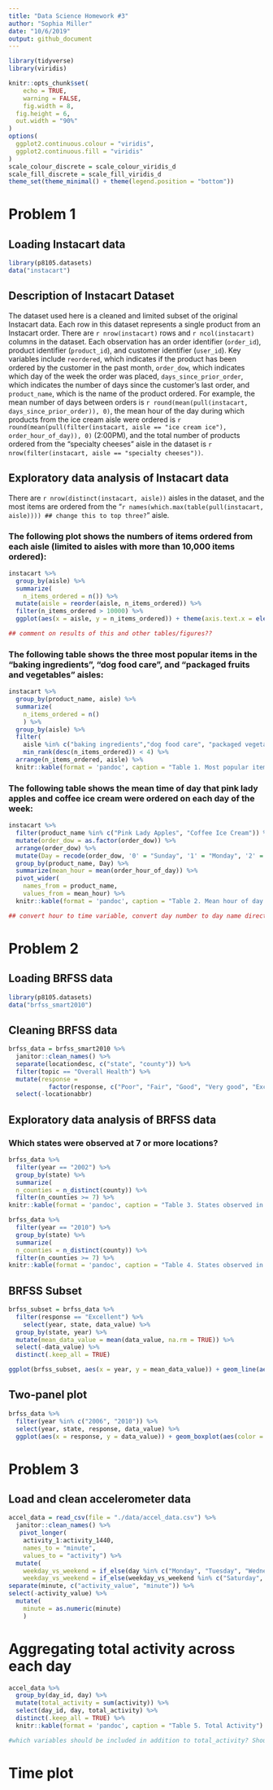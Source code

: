 ```yaml
---
title: "Data Science Homework #3"
author: "Sophia Miller"
date: "10/6/2019"
output: github_document
---
```


```r
library(tidyverse)
library(viridis)

knitr::opts_chunk$set(
	echo = TRUE,
	warning = FALSE,
	fig.width = 8, 
  fig.height = 6,
  out.width = "90%"
)
options(
  ggplot2.continuous.colour = "viridis",
  ggplot2.continuous.fill = "viridis"
)
scale_colour_discrete = scale_colour_viridis_d
scale_fill_discrete = scale_fill_viridis_d
theme_set(theme_minimal() + theme(legend.position = "bottom"))
```

# Problem 1
## Loading Instacart data

```r
library(p8105.datasets)
data("instacart")
```

## Description of Instacart Dataset

The dataset used here is a cleaned and limited subset of the original Instacart data. Each row in this dataset represents a single product from an Instacart order. There are `r nrow(instacart)` rows and `r ncol(instacart)` columns in the dataset. Each observation has an order identifier (`order_id`), product identifier (`product_id`), and customer identifier (`user_id`). Key variables include `reordered`, which indicates  if the product has been ordered by the customer in the past month, `order_dow`, which indicates which day of the week the order was placed, `days_since_prior_order`, which indicates the number of days since the customer's last order, and `product_name`, which is the name of the product ordered. For example, the mean number of days between orders is `r round(mean(pull(instacart, days_since_prior_order)), 0)`, the mean hour of the day during which products from the ice cream aisle were ordered is `r round(mean(pull(filter(instacart, aisle == "ice cream ice"), order_hour_of_day)), 0)` (2:00PM), and the total number of products ordered from the "specialty cheeses" aisle in the dataset is `r nrow(filter(instacart, aisle == "specialty cheeses"))`.

## Exploratory data analysis of Instacart data

There are `r nrow(distinct(instacart, aisle))` aisles in the dataset, and the most items are ordered from the "`r names(which.max(table(pull(instacart, aisle)))) ## change this to top three?`" aisle.

### The following plot shows the numbers of items ordered from each aisle (limited to aisles with more than 10,000 items ordered):

```r
instacart %>% 
  group_by(aisle) %>% 
  summarize(
    n_items_ordered = n()) %>% 
  mutate(aisle = reorder(aisle, n_items_ordered)) %>% 
  filter(n_items_ordered > 10000) %>% 
  ggplot(aes(x = aisle, y = n_items_ordered)) + theme(axis.text.x = element_text(angle = 45, hjust = 1)) + geom_col() + ggtitle("Figure 1. Number of items ordered per aisle") + theme(plot.title = element_text(hjust = 0.5))

## comment on results of this and other tables/figures??
```


### The following table shows the three most popular items in the "baking ingredients", "dog food care", and "packaged fruits and vegetables" aisles:

```r
instacart %>% 
  group_by(product_name, aisle) %>%
  summarize(
    n_items_ordered = n()
    ) %>% 
  group_by(aisle) %>% 
  filter(
    aisle %in% c("baking ingredients","dog food care", "packaged vegetables fruits"),
    min_rank(desc(n_items_ordered)) < 4) %>% 
  arrange(n_items_ordered, aisle) %>% 
  knitr::kable(format = 'pandoc', caption = "Table 1. Most popular items by aisle")
```


### The following table shows the mean time of day that pink lady apples and coffee ice cream were ordered on each day of the week:

```r
instacart %>% 
  filter(product_name %in% c("Pink Lady Apples", "Coffee Ice Cream")) %>% 
  mutate(order_dow = as.factor(order_dow)) %>% 
  arrange(order_dow) %>% 
  mutate(Day = recode(order_dow, '0' = "Sunday", '1' = "Monday", '2' = "Tuesday", '3' = "Wednesday", '4' = "Thursday", '5' = "Friday", '6' = "Saturday")) %>% 
  group_by(product_name, Day) %>% 
  summarize(mean_hour = mean(order_hour_of_day)) %>% 
  pivot_wider(
    names_from = product_name,
    values_from = mean_hour) %>% 
  knitr::kable(format = 'pandoc', caption = "Table 2. Mean hour of day of item order, by day of week", digits = 0)

## convert hour to time variable, convert day number to day name directly
```

# Problem 2
## Loading BRFSS data

```r
library(p8105.datasets)
data("brfss_smart2010") 
```

## Cleaning BRFSS data

```r
brfss_data = brfss_smart2010 %>% 
  janitor::clean_names() %>% 
  separate(locationdesc, c("state", "county")) %>% 
  filter(topic == "Overall Health") %>% 
  mutate(response = 
           factor(response, c("Poor", "Fair", "Good", "Very good", "Excellent"))) %>% 
  select(-locationabbr)
```

## Exploratory data analysis of BRFSS data
### Which states were observed at 7 or more locations?
```r
brfss_data %>% 
  filter(year == "2002") %>% 
  group_by(state) %>% 
  summarize(
  n_counties = n_distinct(county)) %>% 
  filter(n_counties >= 7) %>% 
knitr::kable(format = 'pandoc', caption = "Table 3. States observed in 7 or more counties")
```

```r
brfss_data %>% 
  filter(year == "2010") %>% 
  group_by(state) %>% 
  summarize(
  n_counties = n_distinct(county)) %>% 
  filter(n_counties >= 7) %>% 
knitr::kable(format = 'pandoc', caption = "Table 4. States observed in 7 or more counties")
```

## BRFSS Subset

```r
brfss_subset = brfss_data %>% 
  filter(response == "Excellent") %>% 
    select(year, state, data_value) %>%
  group_by(state, year) %>%
  mutate(mean_data_value = mean(data_value, na.rm = TRUE)) %>% 
  select(-data_value) %>% 
  distinct(.keep_all = TRUE)

ggplot(brfss_subset, aes(x = year, y = mean_data_value)) + geom_line(aes(group = state, color = state))
```

## Two-panel plot

```r
brfss_data %>% 
  filter(year %in% c("2006", "2010")) %>%
  select(year, state, response, data_value) %>%
  ggplot(aes(x = response, y = data_value)) + geom_boxplot(aes(color = response)) + facet_grid(~year)
```

# Problem 3
## Load and clean accelerometer data

```r
accel_data = read_csv(file = "./data/accel_data.csv") %>% 
  janitor::clean_names() %>%
   pivot_longer(
    activity_1:activity_1440,
    names_to = "minute",
    values_to = "activity") %>% 
  mutate(
    weekday_vs_weekend = if_else(day %in% c("Monday", "Tuesday", "Wednesday", "Thursday", "Friday"), "weekday", day), 
    weekday_vs_weekend = if_else(weekday_vs_weekend %in% c("Saturday", "Sunday"), "weekend", weekday_vs_weekend)) %>% 
separate(minute, c("activity_value", "minute")) %>% 
select(-activity_value) %>% 
  mutate(
    minute = as.numeric(minute)
    )
```

# Aggregating total activity across each day
```r
accel_data %>% 
  group_by(day_id, day) %>% 
  mutate(total_activity = sum(activity)) %>% 
  select(day_id, day, total_activity) %>% 
  distinct(.keep_all = TRUE) %>% 
  knitr::kable(format = 'pandoc', caption = "Table 5. Total Activity")

#which variables should be included in addition to total_activity? Should we just observe trends or do an analysis?
```

# Time plot


